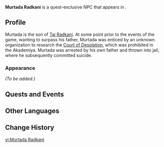 {{Meta
|missing_NPC_profile  = yes
}}
{{Character Infobox
|type             = Quest NPC
|image            = NPC Murtada Radkani.png
|region           = Sumeru
|location         = Sumeru
|affiliation      = Haravatat
|title            = 
|ancestry         = <!-- Clan/family -->
|father           = Taj Radkani
|mother           = 
|deceased         = Past
|spouse           = 
|sibling          = 
|siblingNote      = 
|child            = 
|relative         = 
|voiceEN          = 
|voiceCN          = 
|voiceJP          = 
|dialoguereward   = 
}}
'''Murtada Radkani''' is a quest-exclusive NPC that appears in {{Quest|Sands of Solitude}}.

==Profile==
Murtada is the son of [[Taj Radkani]]. At some point prior to the events of the game, wanting to surpass his father, Murtada was enticed by an unknown organization to research the [[Court of Desolation]], which was prohibited in the Akademiya. Murtada was arrested by his own father and thrown into jail, where he subsequently committed suicide.

===Appearance===
''(To be added.)''

==Quests and Events==
{{Quests and Events}}

==Other Languages==
{{Other Languages|default_hidden = 1
|en      = Murtada Radkani
|zhs     = 穆尔塔达・拉德卡尼
|zhs_rm  = Mù'ěrtǎdá Lādékǎní
|zht     = 穆爾塔達・拉德卡尼
|zht_rm  = Mù'ěrtǎdá Lādékǎní
|ja      = ムルタダ・ラドカニ
|ko      = 무르타다<・: >라드카니
|es      = Murtada Radkani
|fr      = Murtada Radkani
|ru      = Муртада Радкани
|th      = Murtada Radkani
|vi      = Murtada Radkani
|de      = Murtada Radkani
|id      = Murtada Radkani
|pt      = Murtada Radkani
|tr      = Murtada Radkani
|it      = Murtada Radkani
}}

==Change History==
{{Change History|3.1}}
<!--
==References==
{{Reflist}}
-->

[[vi:Murtada Radkani]]
